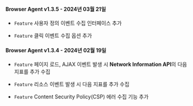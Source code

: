 #### Browser Agent v1.3.5 - 2024년 03월 21일

- <code class="Feature">Feature</code> 사용자 정의 이벤트 수집 인터페이스 추가

- <code class="Feature">Feature</code> 클릭 이벤트 수집 옵션 추가

#### Browser Agent v1.3.4 - 2024년 02월 19일

- <code class="Feature">Feature</code> 페이지 로드, AJAX 이벤트 발생 시 <b>Network Information API</b>의 다음 지표를 추가 수집

- <code class="Feature">Feature</code> 리소스 이벤트 발생 시 다음 지표를 추가 수집

- <code class="Feature">Feature</code> Content Security Policy(CSP) 에러 수집 기능 추가

